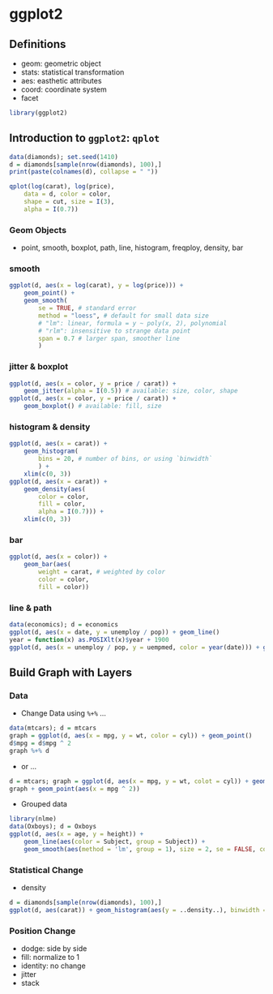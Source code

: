 # **ggplot2**

## Definitions
- geom: geometric object
- stats: statistical transformation
- aes: easthetic attributes
- coord: coordinate system
- facet

```r
library(ggplot2)
```

## Introduction to `ggplot2`: `qplot`

```r
data(diamonds); set.seed(1410)
d = diamonds[sample(nrow(diamonds), 100),]
print(paste(colnames(d), collapse = " "))
```

```r
qplot(log(carat), log(price), 
	data = d, color = color, 
	shape = cut, size = I(3), 
	alpha = I(0.7))
```


### Geom Objects
- point, smooth, boxplot, path, line, histogram, freqploy, density, bar


### smooth
```r
ggplot(d, aes(x = log(carat), y = log(price))) +
	geom_point() + 
	geom_smooth(
		se = TRUE, # standard error
		method = "loess", # default for small data size
		# "lm": linear, formula = y ~ poly(x, 2), polynomial
		# "rlm": insensitive to strange data point
		span = 0.7 # larger span, smoother line
		)
```

### jitter & boxplot
```r
ggplot(d, aes(x = color, y = price / carat)) + 
	geom_jitter(alpha = I(0.5)) # available: size, color, shape
ggplot(d, aes(x = color, y = price / carat)) + 
	geom_boxplot() # available: fill, size
``` 

### histogram & density
```r
ggplot(d, aes(x = carat)) + 
	geom_histogram(
		bins = 20, # number of bins, or using `binwidth`
		) +
	xlim(c(0, 3))
ggplot(d, aes(x = carat)) + 
	geom_density(aes(
		color = color, 
		fill = color, 
		alpha = I(0.7))) + 
	xlim(c(0, 3))
```

### bar
```r
ggplot(d, aes(x = color)) + 
	geom_bar(aes(
		weight = carat, # weighted by color
		color = color,
		fill = color))
```

### line & path
```r
data(economics); d = economics
ggplot(d, aes(x = date, y = unemploy / pop)) + geom_line()
year = function(x) as.POSIXlt(x)$year + 1900
ggplot(d, aes(x = unemploy / pop, y = uempmed, color = year(date))) + geom_path()
```

## Build Graph with Layers

### Data

- Change Data using `%+%` ...

```r
data(mtcars); d = mtcars
graph = ggplot(d, aes(x = mpg, y = wt, color = cyl)) + geom_point()
d$mpg = d$mpg ^ 2
graph %+% d
```

- or ...

```r
d = mtcars; graph = ggplot(d, aes(x = mpg, y = wt, colot = cyl)) + geom_point()
graph + geom_point(aes(x = mpg ^ 2))
```

- Grouped data

```r
library(nlme)
data(Oxboys); d = Oxboys
ggplot(d, aes(x = age, y = height)) + 
	geom_line(aes(color = Subject, group = Subject)) + 
	geom_smooth(aes(method = 'lm', group = 1), size = 2, se = FALSE, color = 'red')
```

### Statistical Change

- density

```r
d = diamonds[sample(nrow(diamonds), 100),]
ggplot(d, aes(carat)) + geom_histogram(aes(y = ..density..), binwidth = 0.1)
```

### Position Change

- dodge: side by side
- fill: normalize to 1
- identity: no change
- jitter
- stack